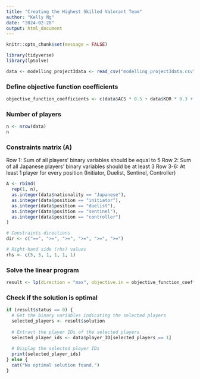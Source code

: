 ```yaml
---
title: "Creating the Highest Skilled Valorant Team"
author: "Kelly Ng"
date: "2024-02-28"
output: html_document
---
```


```r
knitr::opts_chunk$set(message = FALSE)
```

```r
library(tidyverse)
library(lpSolve)
```

```r
data <- modelling_project3data <- read_csv("modelling_project3data.csv")
```

### Define objective function coefficients
```r
objective_function_coefficients <- c(data$ACS * 0.5 + data$KDR * 0.3 + data$clutch_rate * 0.2)
```

### Number of players
```r
n <- nrow(data)
n
```

### Constraints matrix (A)
Row 1: Sum of all players' binary variables should be equal to 5
Row 2: Sum of all Japanese players' binary variables should be at least 3
Row 3-6: At least 1 player for every position (Initiator, Duelist, Sentinel, Controller)
```r
A <- rbind(
  rep(1, n),
  as.integer(data$nationality == "Japanese"),
  as.integer(data$position == "initiator"),
  as.integer(data$position == "duelist"),
  as.integer(data$position == "sentinel"),
  as.integer(data$position == "controller")
)

# Constraints directions
dir <- c("==", ">=", ">=", ">=", ">=", ">=")

# Right-hand side (rhs) values
rhs <- c(5, 3, 1, 1, 1, 1)
```

### Solve the linear program
```r
result <- lp(direction = "max", objective.in = objective_function_coefficients, const.mat = A, const.dir = dir, const.rhs = rhs, all.bin = TRUE)
```

### Check if the solution is optimal
```r
if (result$status == 0) {
  # Get the binary variables indicating the selected players
  selected_players <- result$solution
  
  # Extract the player IDs of the selected players
  selected_player_ids <- data$player_ID[selected_players == 1]
  
  # Display the selected player IDs
  print(selected_player_ids)
} else {
  cat("No optimal solution found.")
}
```